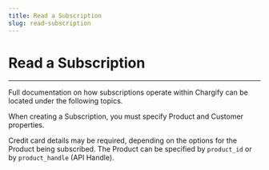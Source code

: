 ```yaml
---
title: Read a Subscription
slug: read-subscription
---
```



# Read a Subscription

<hr />

Full documentation on how subscriptions operate within Chargify can be located under the following topics.

When creating a Subscription, you must specify Product and Customer properties.

Credit card details may be required, depending on the options for the Product being subscribed. The Product can be specified by `product_id` or by `product_handle` (API Handle).

<Request />
